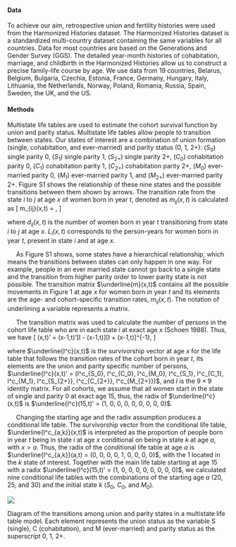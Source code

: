 #### Data
To achieve our aim, retrospective union and fertility histories were used from the Harmonized Histories dataset. The Harmonized Histories dataset is a standardized multi-country dataset containing the same variables for all countries. Data for most countries are based on the Generations and Gender Survey (GGS). The detailed year-month histories of cohabitation, marriage, and childbirth in the Harmonized Histories allow us to construct a precise family-life course by age. We use data from 19 countries, Belarus, Belgium, Bulgaria, Czechia, Estonia, France, Germany, Hungary, Italy, Lithuania, the Netherlands, Norway, Poland, Romania, Russia, Spain, Sweden, the UK, and the US.

#### Methods
Multistate life tables are used to estimate the cohort survival function by union and parity status. Multistate life tables allow people to transition between states. Our states of interest are a combination of union formation (single, cohabitation, and ever-married) and parity status (0, 1, 2+): ($S_0$) single parity 0, ($S_1$) single parity 1, ($S_{2+}$) single parity 2+, ($C_0$) cohabitation parity 0, ($C_1$) cohabitation parity 1, ($C_{2+}$) cohabitation parity 2+, ($M_0$) ever-married parity 0, ($M_1$) ever-married parity 1, and ($M_{2+}$) ever-married parity 2+. Figure S1 shows the relationship of these nine states and the possible transitions between them shown by arrows. The transition rate from the state $i$ to $j$ at age $x$ of women born in year $t$, denoted as $m_{ij}(x,t)$ is calculated as
\[
m_{ij}(x,t) = \frac{d_{ij}(x,t)}{L_{i}(x,t)},
\]

where $d_{ij}(x,t)$ is the number of women born in year $t$ transitioning from state $i$ to $j$ at age $x$. $L_{i}(x,t)$ corresponds to the person-years for women born in year $t$, present in state $i$ and at age $x$.


&nbsp;&nbsp;&nbsp;&nbsp;&nbsp;As Figure S1 shows, some states have a hierarchical relationship, which means the transitions between states can only happen in one way. For example, people in an ever married state cannot go back to a single state and the transition from higher parity order to lower parity state is not possible. The transition matrix $\underline{m}(x,t)$ contains all the possible movements in Figure 1 at age $x$ for women born in year $t$ and its elements are the age- and cohort-specific transition rates, $m_{ij}(x,t)$. The notation of underlining a variable represents a matrix.


&nbsp;&nbsp;&nbsp;&nbsp;&nbsp;The transition matrix was used to calculate the number of persons in the cohort life table who are in each state $i$ at exact age $x$ (Schoen 1988). Thus, we have 
\[
\underline{l^c}(x,t)' = \underline{l^c}(x-1,t)'[I - \frac{1}{2}\underline{m}(x-1,t)][I + \frac{1}{2}\underline{m}(x-1,t)]^{-1},
\]

where $\underline{l^c}(x,t)$ is the survivorship vector at age $x$ for the life table that follows the transition rates of the cohort born in year $t$, its elements are the union and parity specific number of persons, $\underline{l^c}(x,t)' = (l^c_{S_0}, l^c_{C_0}, l^c_{M_0}, l^c_{S_1}, l^c_{C_1}, l^c_{M_1}, l^c_{S_{2+}}, l^c_{C_{2+}}, l^c_{M_{2+}})$, and $I$ is the $9\times9$ identity matrix. For all cohorts, we assume that all women start in the state of single and parity 0 at exact age 15, thus, the radix of $\underline{l^c}(x,t)$ is $\underline{l^c}(15,t)' = (1, 0, 0, 0, 0, 0, 0, 0, 0)$.


&nbsp;&nbsp;&nbsp;&nbsp;&nbsp;Changing the starting age and the radix assumption produces a conditional life table. The survivorship vector from the conditional life table, $\underline{l^c_{a,k}}(x,t)$ is interpreted as the proportion of people born in year $t$ being in state $i$ at age $x$ conditional on being in state $k$ at age $a$, with $x>a$. Thus, the radix of the conditional life table at age $a$ is $\underline{l^c_{a,k}}(a,t) = (0, 0, 0, 0, 1, 0, 0, 0, 0)$, with the 1 located in the $k$ state of interest. Together with the main life table starting at age 15 with a radix $\underline{l^c}(15,t)' = (1, 0, 0, 0, 0, 0, 0, 0, 0)$, we calculated nine conditional life tables with the combinations of the starting age $a$ (20, 25, and 30) and the initial state $k$ ($S_0$, $C_0$, and $M_0$).

![](../Graph/multistate_path.jpg)

Diagram of the transitions among union and parity states in a multistate life table model. Each element represents the union status as the variable S (single), C (cohabitation), and M (ever-married) and parity status as the superscript 0, 1, 2+.
